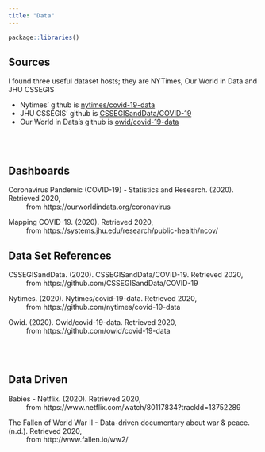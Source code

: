 ```yaml
---
title: "Data"
---
```


```r
package::libraries()
```

## Sources

I found three useful dataset hosts; they are NYTimes, Our World in Data and JHU CSSEGIS 

* Nytimes' github is [nytimes/covid-19-data](https://github.com/nytimes/covid-19-data/)
* JHU CSSEGIS' github is [CSSEGISandData/COVID-19](https://github.com/CSSEGISandData/COVID-19/)
* Our World in Data's github is [owid/covid-19-data](https://github.com/owid/covid-19-data)

<br /> <br />

## Dashboards

Coronavirus Pandemic (COVID-19) - Statistics and Research. (2020). Retrieved 2020,            
&emsp; &emsp; from https://ourworldindata.org/coronavirus

Mapping COVID-19. (2020). Retrieved 2020,                                 
&emsp; &emsp; from https://systems.jhu.edu/research/public-health/ncov/

## Data Set References

CSSEGISandData. (2020). CSSEGISandData/COVID-19. Retrieved 2020,              
&emsp; &emsp; from https://github.com/CSSEGISandData/COVID-19

Nytimes. (2020). Nytimes/covid-19-data. Retrieved 2020,           
&emsp; &emsp; from https://github.com/nytimes/covid-19-data

Owid. (2020). Owid/covid-19-data. Retrieved 2020,               
&emsp; &emsp; from https://github.com/owid/covid-19-data

<br /> <br />

## Data Driven

Babies - Netflix. (2020). Retrieved  2020,                
&emsp; &emsp; from https://www.netflix.com/watch/80117834?trackId=13752289

The Fallen of World War II - Data-driven documentary about war & peace. (n.d.). Retrieved 2020,                
&emsp; &emsp; from http://www.fallen.io/ww2/